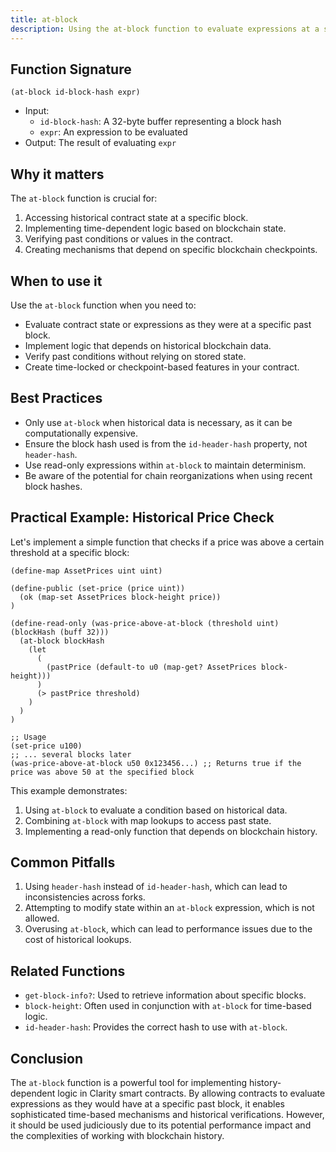 ```yaml
---
title: at-block
description: Using the at-block function to evaluate expressions at a specific block in Clarity smart contracts.
---
```


## Function Signature

```clarity
(at-block id-block-hash expr)
```


- Input: 
  - `id-block-hash`: A 32-byte buffer representing a block hash
  - `expr`: An expression to be evaluated
- Output: The result of evaluating `expr`

## Why it matters

The `at-block` function is crucial for:

1. Accessing historical contract state at a specific block.
2. Implementing time-dependent logic based on blockchain state.
3. Verifying past conditions or values in the contract.
4. Creating mechanisms that depend on specific blockchain checkpoints.

## When to use it

Use the `at-block` function when you need to:

- Evaluate contract state or expressions as they were at a specific past block.
- Implement logic that depends on historical blockchain data.
- Verify past conditions without relying on stored state.
- Create time-locked or checkpoint-based features in your contract.

## Best Practices

- Only use `at-block` when historical data is necessary, as it can be computationally expensive.
- Ensure the block hash used is from the `id-header-hash` property, not `header-hash`.
- Use read-only expressions within `at-block` to maintain determinism.
- Be aware of the potential for chain reorganizations when using recent block hashes.

## Practical Example: Historical Price Check

Let's implement a simple function that checks if a price was above a certain threshold at a specific block:

```clarity
(define-map AssetPrices uint uint)

(define-public (set-price (price uint))
  (ok (map-set AssetPrices block-height price))
)

(define-read-only (was-price-above-at-block (threshold uint) (blockHash (buff 32)))
  (at-block blockHash
    (let
      (
        (pastPrice (default-to u0 (map-get? AssetPrices block-height)))
      )
      (> pastPrice threshold)
    )
  )
)

;; Usage
(set-price u100)
;; ... several blocks later
(was-price-above-at-block u50 0x123456...) ;; Returns true if the price was above 50 at the specified block
```


This example demonstrates:
1. Using `at-block` to evaluate a condition based on historical data.
2. Combining `at-block` with map lookups to access past state.
3. Implementing a read-only function that depends on blockchain history.

## Common Pitfalls

1. Using `header-hash` instead of `id-header-hash`, which can lead to inconsistencies across forks.
2. Attempting to modify state within an `at-block` expression, which is not allowed.
3. Overusing `at-block`, which can lead to performance issues due to the cost of historical lookups.

## Related Functions

- `get-block-info?`: Used to retrieve information about specific blocks.
- `block-height`: Often used in conjunction with `at-block` for time-based logic.
- `id-header-hash`: Provides the correct hash to use with `at-block`.

## Conclusion

The `at-block` function is a powerful tool for implementing history-dependent logic in Clarity smart contracts. By allowing contracts to evaluate expressions as they would have at a specific past block, it enables sophisticated time-based mechanisms and historical verifications. However, it should be used judiciously due to its potential performance impact and the complexities of working with blockchain history.

